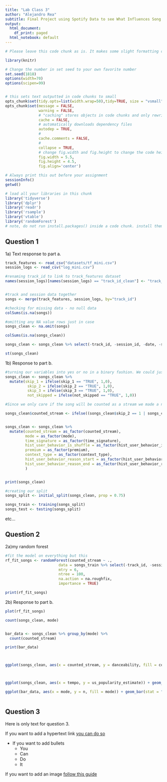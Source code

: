 ```yaml
---
title: "Lab Class 3"
author: "Alejandro Rea"
subtitle: Final Project using Spotify Data to see What Influences Song Skipability
output:
  html_document:
    df_print: paged
  html_notebook: default
---
```


```r

# Please leave this code chunk as is. It makes some slight formatting changes to alter the output to be more aesthetically pleasing. 

library(knitr)

# Change the number in set seed to your own favorite number
set.seed(1818)
options(width=70)
options(scipen=99)


# this sets text outputted in code chunks to small
opts_chunk$set(tidy.opts=list(width.wrap=50),tidy=TRUE, size = "vsmall")  
opts_chunk$set(message = FALSE,                                          
               warning = FALSE,
               # "caching" stores objects in code chunks and only rewrites if you change things
               cache = FALSE,                               
               # automatically downloads dependency files
               autodep = TRUE,
               # 
               cache.comments = FALSE,
               # 
               collapse = TRUE,
               # change fig.width and fig.height to change the code height and width by default
               fig.width = 5.5,  
               fig.height = 4.5,
               fig.align='center')


```

```r

# Always print this out before your assignment
sessionInfo()
getwd()

```


<!-- ### start answering your problem set here -->
<!-- You may export your homework in either html or pdf, with the former usually being easier. 
     To export or compile your Rmd file: click above on 'Knit' then 'Knit to HTML' -->
<!-- Be sure to submit both your .Rmd file and the compiled .html or .pdf file for full credit -->


```r

# load all your libraries in this chunk 
library('tidyverse')
library('dplyr')
library('readr')
library('rsample')
library('vtable')
library('randomForest')
# note, do not run install.packages() inside a code chunk. install them in the console outside of a code chunk. 

```



## Question 1

1a) Text response to part a. 

```r

track_features <- read_csv("datasets/tf_mini.csv")
session_logs <- read_csv("log_mini.csv")

#renaming track_id to link to track_features dataset
names(session_logs)[names(session_logs) == "track_id_clean"] <- "track_id"


#track and session data together
songs <- merge(track_features, session_logs, by="track_id")

#checking for missing data - no null data
colSums(is.na(songs))

#omitting any NA value rows just in case
songs_clean <- na.omit(songs)

colSums(is.na(songs_clean))

songs_clean <- songs_clean %>% select(-track_id, -session_id, -date, -skip_1, -skip_2, -skip_3, -not_skipped, -session_position, -session_length, -context_switch, -no_pause_before_play, -short_pause_before_play, -long_pause_before_play, -hist_user_behavior_n_seekfwd, -hist_user_behavior_n_seekback, -hist_user_behavior_is_shuffle, -hour_of_day, -premium, -context_type, -hist_user_behavior_reason_start, -hist_user_behavior_reason_end, -release_year)

```

```r

st(songs_clean)

```


1b) Response to part b. 

```r

#turning our variables into yes or no in a binary fashion. We could just factor if you fancy that but
songs_clean <- songs_clean %>% 
  mutate(skip_1 = ifelse(skip_1 == "TRUE", 1,0),
          skip_2 = ifelse(skip_2 == "TRUE", 1,0),
          skip_3 = ifelse(skip_3 == "TRUE", 1,0),
          not_skipped = ifelse(not_skipped == "TRUE", 1,0))

```

```r

#Since we only care if the song will be counted as a stream we made a new attribute that identifies that. A song will be a stream if it is played for 30 seconds, so if the song is briefly played and skipped, played for a while and skipped, or not skipped at all, it will count as a stream for the artist.

songs_clean$counted_stream <- ifelse((songs_clean$skip_2 == 1 | songs_clean$skip_3 == 1 | songs_clean$not_skipped == 1), 1, 0)


songs_clean <- songs_clean %>% 
  mutate(counted_stream = as_factor(counted_stream),
         mode = as_factor(mode),
         time_signature = as_factor(time_signature),
         hist_user_behavior_is_shuffle = as_factor(hist_user_behavior_is_shuffle),
         premium = as_factor(premium),
         context_type = as_factor(context_type),
         hist_user_behavior_reason_start = as_factor(hist_user_behavior_reason_start),
         hist_user_behavior_reason_end = as_factor(hist_user_behavior_reason_end)
         )


print(songs_clean)

#creating our split
songs_split <- initial_split(songs_clean, prop = 0.75) 

songs_train <- training(songs_split)
songs_test <- testing(songs_split)

```

etc...


## Question 2

2a)my random forest

```r

#fit the model on everything but this
rf_fit_songs <- randomForest(counted_stream ~ .,
                        data = songs_train %>% select(-track_id, -session_id, -date, -skip_1, -skip_2, -skip_3, -not_skipped),
                        mtry = 6,
                        ntree = 100,
                        na.action = na.roughfix,
                        importance = TRUE)

print(rf_fit_songs)

```


2b) Response to part b. 


```r

plot(rf_fit_songs)

```


```r

count(songs_clean, mode)


bar_data <- songs_clean %>% group_by(mode) %>% 
  count(counted_stream)

print(bar_data)



ggplot(songs_clean, aes(x = counted_stream, y = danceability, fill = counted_stream)) + geom_boxplot()



ggplot(songs_clean, aes(x = tempo, y = us_popularity_estimate)) + geom_point() + facet_wrap(~mode) + theme_minimal()

ggplot(bar_data, aes(x = mode, y = n, fill = mode)) + geom_bar(stat = "identity") + facet_wrap(~counted_stream) + theme_bw()



```


## Question 3

Here is only text for question 3. 

If you want to add a hypertext link [you can do so](http://www.chapman.edu)

- If you want to add bullets
  - You
  - Can 
  - Do 
  - It

If you want to add an image [follow this guide](https://stackoverflow.com/questions/25166624/insert-picture-table-in-r-markdown)



